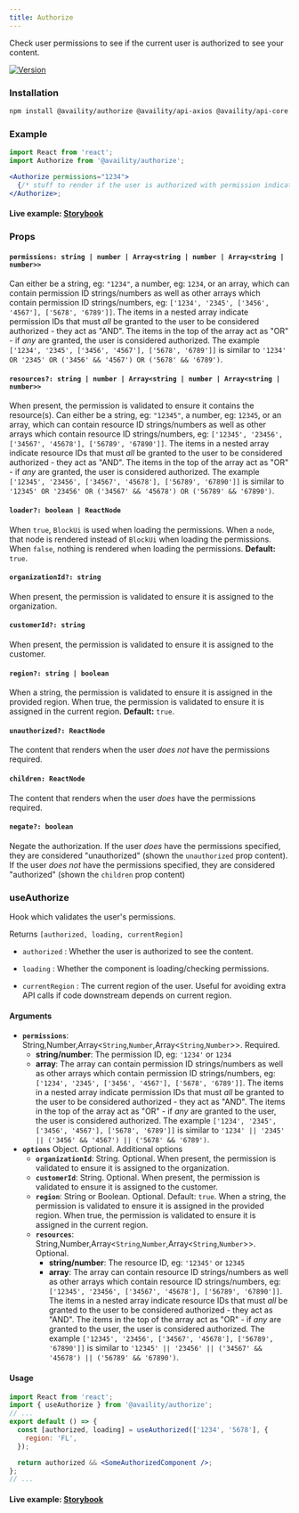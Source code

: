 ```yaml
---
title: Authorize
---
```


Check user permissions to see if the current user is authorized to see your content.

[![Version](https://img.shields.io/npm/v/@availity/authorize.svg?style=for-the-badge)](https://www.npmjs.com/package/@availity/authorize)

### Installation

```bash
npm install @availity/authorize @availity/api-axios @availity/api-core axios --save
```

### Example

```jsx
import React from 'react';
import Authorize from '@availity/authorize';

<Authorize permissions="1234">
  {/* stuff to render if the user is authorized with permission indicated above */}
</Authorize>;
```

#### Live example: <a href="https://availity.github.io/availity-react/storybook/?path=/story/components-authorize--default"> Storybook</a>

### Props

#### `permissions: string | number | Array<string | number | Array<string | number>>`

Can either be a string, eg: `"1234"`, a number, eg: `1234`, or an array, which can contain permission ID strings/numbers as well as other arrays which contain permission ID strings/numbers, eg: `['1234', '2345', ['3456', '4567'], ['5678', '6789']]`. The items in a nested array indicate permission IDs that must _all_ be granted to the user to be considered authorized - they act as "AND". The items in the top of the array act as "OR" - if _any_ are granted, the user is considered authorized. The example `['1234', '2345', ['3456', '4567'], ['5678', '6789']]` is similar to `'1234' OR '2345' OR ('3456' && '4567') OR ('5678' && '6789')`.

#### `resources?: string | number | Array<string | number | Array<string | number>>`

When present, the permission is validated to ensure it contains the resource(s). Can either be a string, eg: `"12345"`, a number, eg: `12345`, or an array, which can contain resource ID strings/numbers as well as other arrays which contain resource ID strings/numbers, eg: `['12345', '23456', ['34567', '45678'], ['56789', '67890']]`. The items in a nested array indicate resource IDs that must _all_ be granted to the user to be considered authorized - they act as "AND". The items in the top of the array act as "OR" - if _any_ are granted, the user is considered authorized. The example `['12345', '23456', ['34567', '45678'], ['56789', '67890']]` is similar to `'12345' OR '23456' OR ('34567' && '45678') OR ('56789' && '67890')`.

#### `loader?: boolean | ReactNode`

When `true`, `BlockUi` is used when loading the permissions. When a `node`, that node is rendered instead of `BlockUi` when loading the permissions. When `false`, nothing is rendered when loading the permissions. **Default:** `true`.

#### `organizationId?: string`

When present, the permission is validated to ensure it is assigned to the organization.

#### `customerId?: string`

When present, the permission is validated to ensure it is assigned to the customer.

#### `region?: string | boolean`

When a string, the permission is validated to ensure it is assigned in the provided region. When true, the permission is validated to ensure it is assigned in the current region. **Default:** `true`.

#### `unauthorized?: ReactNode`

The content that renders when the user _does not_ have the permissions required.

#### `children: ReactNode`

The content that renders when the user _does_ have the permissions required.

#### `negate?: boolean`

Negate the authorization. If the user _does_ have the permissions specified, they are considered "unauthorized" (shown the `unauthorized` prop content). If the user _does not_ have the permissions specified, they are considered "authorized" (shown the `children` prop content)

### useAuthorize

Hook which validates the user's permissions.

Returns `[authorized, loading, currentRegion]`

- `authorized` : Whether the user is authorized to see the content.

- `loading` : Whether the component is loading/checking permissions.

- `currentRegion` : The current region of the user. Useful for avoiding extra API calls if code downstream depends on current region.

#### Arguments

- **`permissions`**: String,Number,Array<`String`,`Number`,Array<`String`,`Number`>>. Required.
  - **string/number**: The permission ID, eg: `'1234'` or `1234`
  - **array**: The array can contain permission ID strings/numbers as well as other arrays which contain permission ID strings/numbers, eg: `['1234', '2345', ['3456', '4567'], ['5678', '6789']]`. The items in a nested array indicate permission IDs that must _all_ be granted to the user to be considered authorized - they act as "AND". The items in the top of the array act as "OR" - if _any_ are granted to the user, the user is considered authorized. The example `['1234', '2345', ['3456', '4567'], ['5678', '6789']]` is similar to `'1234' || '2345' || ('3456' && '4567') || ('5678' && '6789')`.
- **`options`** Object. Optional. Additional options
  - **`organizationId`**: String. Optional. When present, the permission is validated to ensure it is assigned to the organization.
  - **`customerId`**: String. Optional. When present, the permission is validated to ensure it is assigned to the customer.
  - **`region`**: String or Boolean. Optional. Default: `true`. When a string, the permission is validated to ensure it is assigned in the provided region. When true, the permission is validated to ensure it is assigned in the current region.
  - **`resources`**: String,Number,Array<`String`,`Number`,Array<`String`,`Number`>>. Optional.
    - **string/number**: The resource ID, eg: `'12345'` or `12345`
    - **array**: The array can contain resource ID strings/numbers as well as other arrays which contain resource ID strings/numbers, eg: `['12345', '23456', ['34567', '45678'], ['56789', '67890']]`. The items in a nested array indicate resource IDs that must _all_ be granted to the user to be considered authorized - they act as "AND". The items in the top of the array act as "OR" - if _any_ are granted to the user, the user is considered authorized. The example `['12345', '23456', ['34567', '45678'], ['56789', '67890']]` is similar to `'12345' || '23456' || ('34567' && '45678') || ('56789' && '67890')`.

#### Usage

```jsx
import React from 'react';
import { useAuthorize } from '@availity/authorize';
// ...
export default () => {
  const [authorized, loading] = useAuthorized(['1234', '5678'], {
    region: 'FL',
  });

  return authorized && <SomeAuthorizedComponent />;
};
// ...
```

#### Live example: <a href="https://availity.github.io/availity-react/storybook/?path=/story/components-authorize--useAuthorize"> Storybook</a>
